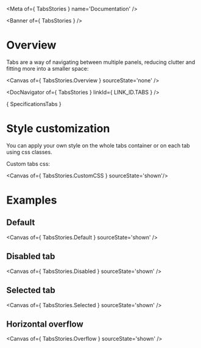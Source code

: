 
<Meta of={ TabsStories } name='Documentation' />

<Banner of={ TabsStories } />

# Overview

Tabs are a way of navigating between multiple panels, reducing clutter and fitting more into a smaller space:

<Canvas of={ TabsStories.Overview } sourceState='none' />

<DocNavigator of={ TabsStories } linkId={ LINK_ID.TABS } />

<Markdown>{ SpecificationsTabs }</Markdown>

# Style customization

You can apply your own style on the whole tabs container or on each tab using css classes.

Custom tabs css:

<Canvas of={ TabsStories.CustomCSS } sourceState='shown'/>

# Examples

## Default

<Canvas of={ TabsStories.Default } sourceState='shown' />

## Disabled tab

<Canvas of={ TabsStories.Disabled } sourceState='shown' />

## Selected tab

<Canvas of={ TabsStories.Selected } sourceState='shown' />

## Horizontal overflow

<Canvas of={ TabsStories.Overflow } sourceState='shown' />
